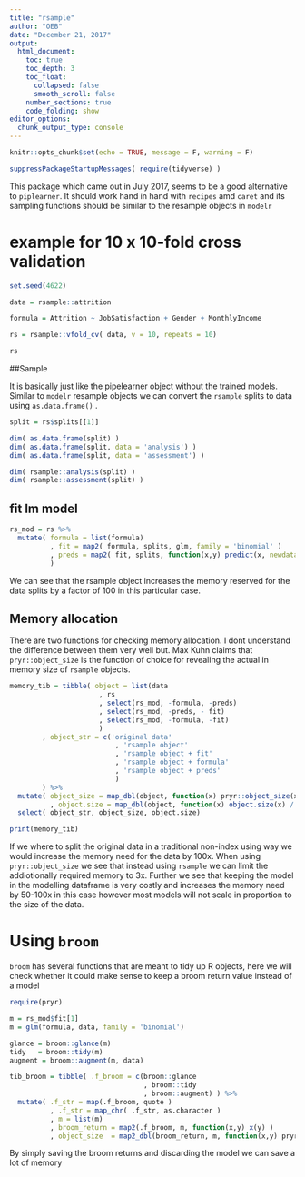```yaml
---
title: "rsample"
author: "OEB"
date: "December 21, 2017"
output:
  html_document:
    toc: true
    toc_depth: 3
    toc_float: 
      collapsed: false
      smooth_scroll: false
    number_sections: true
    code_folding: show 
editor_options: 
  chunk_output_type: console
---
```


```r
knitr::opts_chunk$set(echo = TRUE, message = F, warning = F)
```


```r
suppressPackageStartupMessages( require(tidyverse) )
```


This package which came out in July 2017, seems to be a good alternative to `piplearner`. It should work hand in hand with `recipes` amd `caret` and its sampling functions should be similar to the resample objects in `modelr`


# example for 10 x 10-fold cross validation

```r
set.seed(4622)

data = rsample::attrition

formula = Attrition ~ JobSatisfaction + Gender + MonthlyIncome

rs = rsample::vfold_cv( data, v = 10, repeats = 10)

rs
```

##Sample

It is basically just like the pipelearner object without the trained models. Similar to `modelr` resample objects we can convert the `rsample` splits to data using `as.data.frame()` . 

```r
split = rs$splits[[1]]

dim( as.data.frame(split) )
dim( as.data.frame(split, data = 'analysis') )
dim( as.data.frame(split, data = 'assessment') )

dim( rsample::analysis(split) )
dim( rsample::assessment(split) )


```

## fit lm model

```r

rs_mod = rs %>%
  mutate( formula = list(formula)
          , fit = map2( formula, splits, glm, family = 'binomial' ) 
          , preds = map2( fit, splits, function(x,y) predict(x, newdata = rsample::assessment(y)) )  
          )


```

We can see that the rsample object increases the memory reserved for the data splits by a factor of 100 in this particular case. 

## Memory allocation

There are two functions for checking memory allocation. I dont understand the difference between them very well but. Max Kuhn claims that `pryr::object_size` is the function of choice for revealing the actual in memory size of `rsample` objects.

```r

memory_tib = tibble( object = list(data
                      , rs
                      , select(rs_mod, -formula, -preds)
                      , select(rs_mod, -preds, - fit)
                      , select(rs_mod, -formula, -fit) 
                      )
        , object_str = c('original data'
                          , 'rsample object'
                          , 'rsample object + fit'
                          , 'rsample object + formula'
                          , 'rsample object + preds'
                          )
        ) %>%
  mutate( object_size = map_dbl(object, function(x) pryr::object_size(x) / pryr::object_size(data) )
          , object.size = map_dbl(object, function(x) object.size(x) / object.size(data) ) ) %>%
  select( object_str, object_size, object.size)

print(memory_tib)

```

If we where to split the original data in a traditional non-index using way we would increase the memory need for the data by 100x. When using `pryr::object_size` we see that instead using `rsample` we can limit the addiotionally required memory to 3x. Further we see that keeping the model in the modelling dataframe is very costly and increases the memory need by 50-100x in this case however most models will not scale in proportion to the size of the data.

# Using `broom`

`broom` has several functions that are meant to tidy up R objects, here we will check whether it could make sense to keep a broom return value instead of a model

```r

require(pryr)

m = rs_mod$fit[1]
m = glm(formula, data, family = 'binomial')

glance = broom::glance(m)
tidy   = broom::tidy(m)
augment = broom::augment(m, data)

tib_broom = tibble( .f_broom = c(broom::glance
                                 , broom::tidy
                                 , broom::augment) ) %>%
  mutate( .f_str = map(.f_broom, quote )
          , .f_str = map_chr( .f_str, as.character )
          , m = list(m)
          , broom_return = map2(.f_broom, m, function(x,y) x(y) ) 
          , object_size  = map2_dbl(broom_return, m, function(x,y) pryr::object_size(x)/ pryr::object_size(y)) )
```

By simply saving the broom returns and discarding the model we can save a lot of memory

